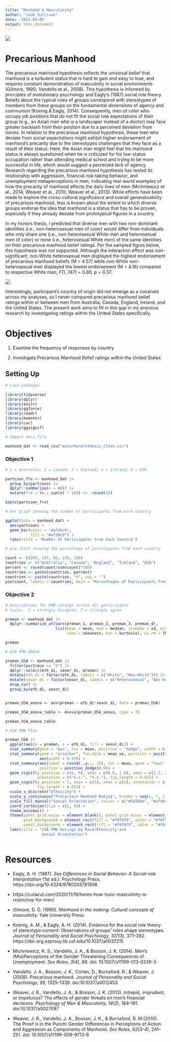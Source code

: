 ```yaml
---
title: "Manhood & Masculinity"
author: "Jude Sullivan"
date: '2022-05-05'
output: html_document
---
```

![ ](images/toxic_masc.jpg)

# Precarious Manhood

The precarious manhood hypothesis reflects the universal belief that manhood is a turbulent status that is hard to gain and easy to lose, and requires constant demonstration of masculinity in social environments (Gilmore, 1990; Vandello et al., 2008). This hypothesis is informed by principles of evolutionary psychology and Eagly’s (1987) social role theory. Beliefs about the typical roles of groups correspond with stereotypes of members from these groups on the fundamental dimensions of agency and communion (Koenig & Eagly, 2014). Consequently, men of color who occupy job positions that do not fit the social role expectations of their group (e.g., an Asian man who is a landscaper instead of a doctor) may face greater backlash from their position due to a perceived deviation from norms. In relation to the precarious manhood hypothesis, these men who deviate from social expectations might exhibit higher endorsement of manhood’s precarity due to the stereotypes challenges that they face as a result of their status. Here, the Asian man might feel that his manhood status is always questioned when he is criticized for his low-status occupation rather than attending medical school and trying to be more successful in life, which would suggest a perceived lack of agency. Research regarding the precarious manhood hypothesis has tested its relationship with aggression, financial risk-taking behavior, and unemployment metaperceptions in men, indicating real-world examples of how the precarity of manhood affects the daily lives of men (Michniewicz et al., 2014; Weaver et al., 2010; Weaver et al., 2013). While efforts have been made to explore the cross-cultural significance and overall generalizability of precarious manhood, less is known about the extent to which diverse groups endorse the idea that manhood is a status that has to be proven, especially if they already deviate from prototypical figures in a country. 

In my honors thesis, I predicted that diverse men with two non-dominant identities (i.e., non-heterosexual men of color) would differ from individuals who only share one (i.e., non-heterosexual White men and heterosexual men of color) or none (i.e., heterosexual White men) of the same identities on their precarious manhood belief ratings. Per the sampled figure below, this hypothesis was not supported. Although the interaction effect was non-significant, non-White heterosexual men displayed the highest endorsement of precarious manhood beliefs (M = 4.57) while non-White non-heterosexual men displayed the lowest endorsement (M = 4.16) compared to respective White men, _F_(1, 747) = 0.80, p = 0.37. 


![ ](images/thesis_pmb.jpg)

Interestingly, participant's country of origin did not emerge as a covariate across my analyses, so I never compared precarious manhood belief ratings within or between men from Australia, Canada, England, Ireland, and the United States. The present work aims to fill in this gap in my previous research by investigating ratings within the United States specifically. 


# Objectives

1. Examine the frequency of responses by country

2. Investigate Precarious Manhood Belief ratings within the United States


## Setting Up

```r
# Load packages

library(tidyverse)
library(dplyr)
library(knitr)
library(ggforce)
library(readr)
library(moments)
library(car)
library(ggsignif)
```


```r
# Import data file

manhood_dat <- read_csv("data/honorsthesis_clean.csv")

```


### Objective 1


```r
# 1 = Australia; 2 = Canada; 3 = England; 4 = Ireland; 5 = USA

partcoun_fre <- manhood_dat |>  
  group_by(partcoun) |> 
  dplyr::summarize(n = n()) |>
  mutate(fre = (n / sum(n) * 100) |>  round(2)) 

kable(partcoun_fre)

# bar graph showing the number of participants from each country

ggplot(data = manhood_dat) +
  aes(partcoun) +
  geom_bar(color = "#afd0c9",
           fill = "#afd0c9") +
  labs(title = "Number of Participants from Each Country")

# pie chart showing the percentage of participants from each country

count <- c(209, 147, 88, 230, 188)
countries <- c("Australia", "Canada", "England", "Ireland", "USA")
percent <- round(count/sum(count)*100)
countries <- paste(countries, percent)
countries <- paste(countries, "%", sep = "")
pie(count, labels = countries, main = "Percentages of Participants from Each Country")

```


### Objective 2

```r
# Descriptives for PMB ratings across all participants
# Scale:  1 = strongly disagree; 7 = strongly agree

preman <- manhood_dat |>  
  dplyr::summarize_at(vars(preman_1, preman_2, preman_3, preman_4),
                      list(mean = mean, med = median, standde = sd, min = min, max = max,
                           skew = skewness, kur = kurtosis), na.rm = TRUE)

preman

```


```r
# USA PMB ANOVA

preman_USA <- manhood_dat |>
  filter(partcoun == "5") |> 
  dplyr::select(eth_di, sexor_di, preman) |> 
  mutate(eth_di = factor(eth_di, labels = c("White", "Non-White"))) |> 
  mutate(sexor_di = factor(sexor_di, labels = c("Heterosexual", "Non-heterosexual"))) |> 
  drop_na() |> 
  group_by(eth_di, sexor_di)


preman_USA_anova <- aov(preman ~ eth_di*sexor_di, data = preman_USA)

preman_USA_anova_table <- Anova(preman_USA_anova, type = 3) 

preman_USA_anova_table

```


```r
# USA PMB Plot

preman_USA |> 
  ggplot(aes(y = preman, x = eth_di, fill = sexor_di)) + 
  stat_summary(geom = "bar", fun = mean, position = "dodge", width = 0.9) + 
  stat_summary(geom = "errorbar", fun.data = mean_se, position = position_dodge(0.9), 
               aes(width = 0.45)) +
  stat_summary(aes(label = round(..y.., 2)), fun = mean, geom = "text", size = 3, vjust = -4, 
               position = position_dodge(0.9)) +
  geom_signif(y_position = c(6, 6), xmin = c(0.8, 1.8), xmax = c(1.2, 2.2),
              annotation = c("n.s.", "n.s."), tip_length = 0.025) +
  geom_signif(y_position = 7, xmin = c(1), xmax = c(2), annotation = c("n.s."),
              tip_length = 0.025) +
  scale_x_discrete("Ethnicity") + 
  scale_y_continuous("Precarious Manhood Rating", breaks = seq(1, 7, 1)) + 
  scale_fill_manual("Sexual Orientation", values = c("#5b9b8d", "#afd0c9")) + 
  coord_cartesian(ylim = c(1, 8)) + 
  theme_minimal() + 
  theme(panel.grid.major = element_blank(), panel.grid.minor = element_blank(),
        plot.background = element_rect(fill = "#f9f9f9", color = "#f9f9f9"),
        panel.background = element_rect(fill = "#f9f9f9", color = "#f9f9f9")) +
  labs(title = "USA PMB Ratings by Race/Ethnicity and 
                Sexual Orientation")
  


```

# Resources

- Eagly, A. H. (1987). _Sex Differences in Social Behavior: A Social-role interpretation_ (1st ed.).
Psychology Press. https://doi.org/10.4324/9780203781906

- https://cutacut.com/2020/11/19/heres-how-toxic-masculinity-is-restrictive-for-men/

- Gilmore, D. D. (1990). _Manhood in the making: Cultural concepts of masculinity._ Yale University Press.

- Koenig, A. M., & Eagly, A. H. (2014). Evidence for the social role theory of stereotype content: Observations of groups’ roles shape stereotypes. _Journal of Personality and Social Psychology, 107_(3), 371–392. https://doi-org.ezproxy.lib.usf.edu/10.1037/a0037215

- Michniewicz, K. S., Vandello, J. A., & Bosson, J. K. (2014). Men’s (Mis)Perceptions of the
Gender Threatening Consequences of Unemployment. _Sex Roles, 3_(4), 88. doi: 10.1007/s11199-013-0339-3

- Vandello, J. A., Bosson, J. K., Cohen, D., Burnaford, R., & Weaver, J. (2008). Precarious
manhood. _Journal of Personality and Social Psychology, 95,_ 1325–1339. doi:10.1037/a0012453

- Weaver, J. R., Vandello, J. A., & Bosson, J. K. (2013). Intrepid, imprudent, or impetuous? The
effects of gender threats on men’s financial decisions. _Psychology of Men & Masculinity, 14_(2), 184–191. doi:10.1037/a0027087

- Weaver, J. R., Vandello, J. A., Bosson, J. K., & Burnaford, R. M.(2010). The Proof is in the
Punch: Gender Differences in Perceptions of Action and Aggression as Components of Manhood. _Sex Roles, 62_(3–4), 241–251. doi: 10.1007/s11199-009-9713-6

